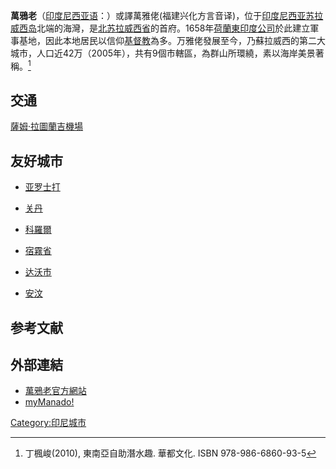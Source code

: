 {{noteTA
|T=zh:萬鴉老; zh-tw:美娜多; zh-hk:萬鴉老;
|1=zh:萬鴉老; zh-tw:美娜多; zh-hk:萬鴉老;
}}

{{Infobox City
|chinese_name = 萬鴉老
|official_name = {{Lang|id|Kota Manado}}
|nickname = 
|motto = 
|image_skyline = Manadofromsky.jpg
|imagesize = 150px
|image_caption = 
|image_flag = 
|image_seal = 
|image_map = 
|mapsize = 
|map_caption = 
|subdivision_type = 國家
|subdivision_name = {{IDN}}
|subdivision_type1 = 省份
|subdivision_name1 = [[北蘇拉威西省|北蘇拉威西省]]
|subdivision_type2 = 
|subdivision_name2 = 
|leader_title = 
|leader_name = 
|leader_title1 =
|leader_name1 = 
|found_title = 
|found_date = 
|established_title = 
|established_date = 
|established_title1 = 
|established_date1 = 
|area_magnitude = 
|area_total = 157.26
|TotalArea_sq_mi = 
|area_note =
|area_land  = 
|LandArea_sq_mi = 
|area_water = 
|WaterArea_sq_mi = 
|area_water_percent = 
|area_urban =
|UrbanArea_sq_mi =
|area_metro  =
|MetroArea_sq_mi =
|population_as_of  = 2005
|population_note = 
|population_total = 417,548
|population_urban = 
|population_metro  = 
|population_density = 
|population_density_mi2 = 
|timezone = 
|utc_offset = 
|timezone_DST = 
|utc_offset_DST = 
|latd= |latm= |lats= |latNS= 
|longd= |longm= |longs= |longEW= 
|elevation = 
|elevation_ft = 
|website = [https://web.archive.org/web/20050403233156/http://www.kotamanado.go.id/]
|footnotes = 
}}

'''萬鴉老'''（[[印度尼西亚语|印度尼西亚语]]：'''{{lang|id|Kota Manado}}'''）或譯萬雅佬(福建兴化方言音译)，位于[[印度尼西亚|印度尼西亚]][[苏拉威西岛|苏拉威西岛]]北端的海灣，是[[北苏拉威西省|北苏拉威西省]]的首府。1658年[[荷蘭東印度公司|荷蘭東印度公司]]於此建立軍事基地，因此本地居民以信仰[[基督教|基督教]]為多。万雅佬發展至今，乃蘇拉威西的第二大城市，人口近42万（2005年），共有9個市轄區，為群山所環繞，素以海岸美景著稱。<ref>丁楓峻(2010),  東南亞自助潛水趣.  華都文化. ISBN 978-986-6860-93-5</ref>

== 交通 ==
[[薩姆·拉圖蘭吉機場|薩姆·拉圖蘭吉機場]]

== 友好城市 ==
* {{MYS}}[[亚罗士打|亚罗士打]]
* {{MYS}}[[关丹|关丹]]
* {{PLW}}[[科羅爾|科羅爾]]
* {{PHL}}[[宿霧省|宿霧省]]
* {{PHL}}[[达沃市|达沃市]]
* {{flag|Indonesia}}[[安汶|安汶]]

== 参考文献 ==
<div class="references-small">
<references></references>
</div>

==外部連結==
*[http://www.manadokota.go.id 萬鴉老官方網站]{{Wayback|url=http://www.manadokota.go.id/ |date=20200820195304 }}
*[https://web.archive.org/web/20100507131402/http://manado.travel.takol.tw/ myManado!]
{{北苏拉威西省行政区划}}
{{苏拉威西最大城市}}
{{Authority control}}
{{DEFAULTSORT:Kota Manado}}
{{Indonesia-stub}}

[[Category:印尼城市|Category:印尼城市]]